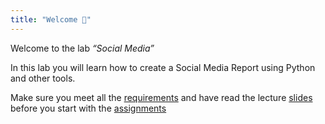 ```yaml
---
title: "Welcome 👋"
---
```


Welcome to the lab *"Social Media"* 


In this lab you will learn how to create a Social Media Report using Python and other tools.

::: {.callout-important}
Make sure you meet all the [requirements](/requirements.qmd) and have read the lecture [slides](/slide.qmd) before you start with the [assignments](/assignments.qmd) 
:::



